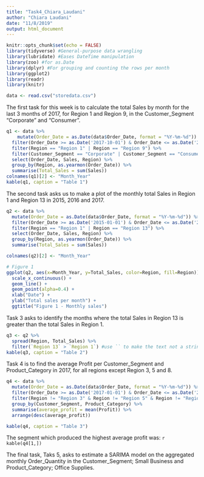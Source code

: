 ```yaml
---
title: "Task4_Chiara_Laudani"
author: "Chiara Laudani"
date: "11/8/2019"
output: html_document
---
```


```r
knitr::opts_chunk$set(echo = FALSE)
library(tidyverse) #General-purpose data wrangling
library(lubridate) #Eases DateTime manipulation
library(zoo) #for as.Date
library(dplyr) #For grouping and counting the rows per month
library(ggplot2)
library(readr)
library(knitr)

data <- read.csv("storedata.csv")
```

The first task for this week is to calculate the total Sales by month for the last 3 months of 2017, for Region 1 and Region 9, in the Customer_Segment "Corporate" and "Consumer".

```r
q1 <- data %>%
    mutate(Order_Date = as.Date(data$Order_Date, format = "%Y-%m-%d")) %>%
  filter(Order_Date >= as.Date('2017-10-01') & Order_Date <= as.Date('2017-12-31')) %>%
  filter(Region == "Region 1" | Region == "Region 9") %>%
  filter(Customer_Segment == "Corporate" | Customer_Segment == "Consumer") %>% 
  select(Order_Date, Sales, Region) %>%
  group_by(Region, as.yearmon(Order_Date)) %>%
  summarise(Total_Sales = sum(Sales)) 
colnames(q1)[2] <- "Month_Year"
kable(q1, caption = "Table 1")
```

The second task asks us to make a plot of the monthly total Sales in Region 1 and Region 13 in 2015, 2016 and 2017.

```r
q2 <- data %>%
  mutate(Order_Date = as.Date(data$Order_Date, format = "%Y-%m-%d")) %>%
  filter(Order_Date >= as.Date('2015-01-01') & Order_Date <= as.Date('2017-12-31')) %>%
  filter(Region == "Region 1" | Region == "Region 13") %>%
  select(Order_Date, Sales, Region) %>%
  group_by(Region, as.yearmon(Order_Date)) %>%
  summarise(Total_Sales = sum(Sales)) 

colnames(q2)[2] <- "Month_Year"

# Figure 1
ggplot(q2, aes(x=Month_Year, y=Total_Sales, color=Region, fill=Region)) +
  scale_x_continuous() +
  geom_line() + 
  geom_point(alpha=0.4) +
  xlab("Date") + 
  ylab("Total sales per month") + 
  ggtitle("Figure 1 - Monthly sales")
```

Task 3 asks to identify the months where the total Sales in Region 13 is greater than the total Sales in Region 1. 
```r
q3 <- q2 %>% 
  spread(Region, Total_Sales) %>% 
  filter(`Region 13` > `Region 1`) #use `` to make the text not a string, but a evaluatable object
kable(q3, caption = "Table 2")
```

Task 4 is to find the average Profit per Customer_Segment and Product_Category in 2017, for all regions except Region 3, 5 and 8.
```r
q4 <- data %>%
  mutate(Order_Date = as.Date(data$Order_Date, format = "%Y-%m-%d")) %>%
  filter(Order_Date >= as.Date('2017-01-01') & Order_Date <= as.Date('2017-12-31')) %>%
  filter(Region != "Region 3" & Region != "Region 5" & Region != "Region 8") %>% 
  group_by(Customer_Segment, Product_Category) %>% 
  summarise(average_profit = mean(Profit)) %>% 
  arrange(desc(average_profit))

kable(q4, caption = "Table 3")
```

The segment which produced the highest average profit was: `r kable(q4[1,])`

The final task, Taks 5, asks to estimate a SARIMA model on the aggregated monthly Order_Quantity in the Customer_Segment; Small Business and Product_Category; Office Supplies.